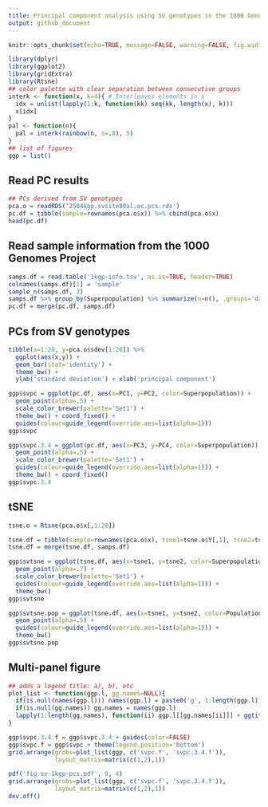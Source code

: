 ```yaml
---
title: Principal component analysis using SV genotypes in the 1000 Genomes Project
output: github_document
---
```


```r
knitr::opts_chunk$set(echo=TRUE, message=FALSE, warning=FALSE, fig.width=10)
```

```r
library(dplyr)
library(ggplot2)
library(gridExtra)
library(Rtsne)
## color palette with clear separation between consecutive groups
interk <- function(x, k=4){ # Interleaves elements in x
  idx = unlist(lapply(1:k, function(kk) seq(kk, length(x), k)))
  x[idx]
}
pal <- function(n){
  pal = interk(rainbow(n, s=.8), 5)
}
## list of figures
ggp = list()
```

## Read PC results

```r
## PCs derived from SV genotypes
pca.o = readRDS('2504kgp.svsite80al.ac.pcs.rds')
pc.df = tibble(sample=rownames(pca.o$x)) %>% cbind(pca.o$x)
head(pc.df)
```

## Read sample information from the 1000 Genomes Project

```r
samps.df = read.table('1kgp-info.tsv', as.is=TRUE, header=TRUE)
colnames(samps.df)[1] = 'sample'
sample_n(samps.df, 3)
samps.df %>% group_by(Superpopulation) %>% summarize(n=n(), .groups='drop')
pc.df = merge(pc.df, samps.df)
```

## PCs from SV genotypes

```r
tibble(x=1:20, y=pca.o$sdev[1:20]) %>%
  ggplot(aes(x,y)) +
  geom_bar(stat='identity') + 
  theme_bw() +
  ylab('standard deviation') + xlab('principal component')

ggp$svpc = ggplot(pc.df, aes(x=PC1, y=PC2, color=Superpopulation)) +
  geom_point(alpha=.5) +
  scale_color_brewer(palette='Set1') +
  theme_bw() + coord_fixed() +
  guides(colour=guide_legend(override.aes=list(alpha=1)))
ggp$svpc

ggp$svpc.3.4 = ggplot(pc.df, aes(x=PC3, y=PC4, color=Superpopulation)) +
  geom_point(alpha=.5) +
  scale_color_brewer(palette='Set1') +
  guides(colour=guide_legend(override.aes=list(alpha=1))) + 
  theme_bw() + coord_fixed()
ggp$svpc.3.4
```

## tSNE

```r
tsne.o = Rtsne(pca.o$x[,1:20])

tsne.df = tibble(sample=rownames(pca.o$x), tsne1=tsne.o$Y[,1], tsne2=tsne.o$Y[,2])
tsne.df = merge(tsne.df, samps.df)

ggp$svtsne = ggplot(tsne.df, aes(x=tsne1, y=tsne2, color=Superpopulation)) +
  geom_point(alpha=.7) +
  scale_color_brewer(palette='Set1') +
  guides(colour=guide_legend(override.aes=list(alpha=1))) + 
  theme_bw()
ggp$svtsne

ggp$svtsne.pop = ggplot(tsne.df, aes(x=tsne1, y=tsne2, color=Population)) +
  geom_point(alpha=.5) +
  guides(colour=guide_legend(override.aes=list(alpha=1))) + 
  theme_bw()
ggp$svtsne.pop
```

## Multi-panel figure

```r
## adds a legend title: a), b), etc
plot_list <- function(ggp.l, gg.names=NULL){
  if(is.null(names(ggp.l))) names(ggp.l) = paste0('g', 1:length(ggp.l))
  if(is.null(gg.names)) gg.names = names(ggp.l)
  lapply(1:length(gg.names), function(ii) ggp.l[[gg.names[ii]]] + ggtitle(paste0(letters[ii], ')')))
}

ggp$svpc.3.4.f = ggp$svpc.3.4 + guides(color=FALSE)
ggp$svpc.f = ggp$svpc + theme(legend.position='bottom')
grid.arrange(grobs=plot_list(ggp, c('svpc.f', 'svpc.3.4.f')),
             layout_matrix=matrix(c(1,2),1))

pdf('fig-sv-1kgp-pcs.pdf', 9, 4)
grid.arrange(grobs=plot_list(ggp, c('svpc.f', 'svpc.3.4.f')),
             layout_matrix=matrix(c(1,2),1))
dev.off()
```
